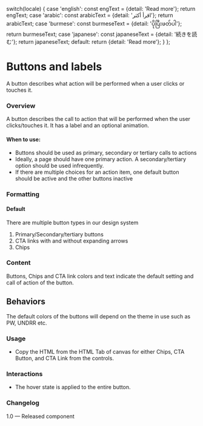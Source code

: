 
  switch(locale) {
    case 'english': const engText = {detail: 'Read more'}; return engText;
    case 'arabic': const arabicText = {detail: 'اقرأ أكثر'}; return arabicText;
    case 'burmese': const burmeseText = {detail: 'ပိုပြီးဖတ်ပါ'}; return burmeseText;
    case 'japanese': const japaneseText = {detail: '続きを読む'}; return japaneseText;
    default:
      return {detail: 'Read more'};
  }
};

<Meta of={CtaButtonStories} />

# Buttons and labels

A button describes what action will be performed when a user clicks or touches it.

### Overview

A button describes the call to action that will be performed when the user clicks/touches it. It has a label and an optional animation.

#### When to use:

* Buttons should be used as primary, secondary or tertiary calls to actions
* Ideally, a page should have one primary action. A secondary/tertiary option should be used infrequently.
* If there are multiple choices for an action item, one default button should be active and the other buttons inactive

### Formatting

#### Default

There are multiple button types in our design system

1. Primary/Secondary/tertiary buttons
2. CTA links with and without expanding arrows
3. Chips

### Content

Buttons, Chips and CTA link colors and text indicate the default setting and call of action of the button.

## Behaviors

The default colors of the buttons will depend on the theme in use such as PW, UNDRR etc.

<Canvas>
  <Story of={CtaButtonStories.DefaultButtons} />
</Canvas>

### Usage

* Copy the HTML from the HTML Tab of canvas for either Chips, CTA Button, and CTA Link from the controls.

### Interactions

* The hover state is applied to the entire button.

### Changelog

1.0 — Released component
